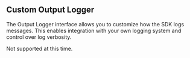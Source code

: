 ## Custom Output Logger

The Output Logger interface allows you to customize how the SDK logs messages. This enables integration with your own logging system and control over log verbosity.

<Note>
Not supported at this time.
</Note>
